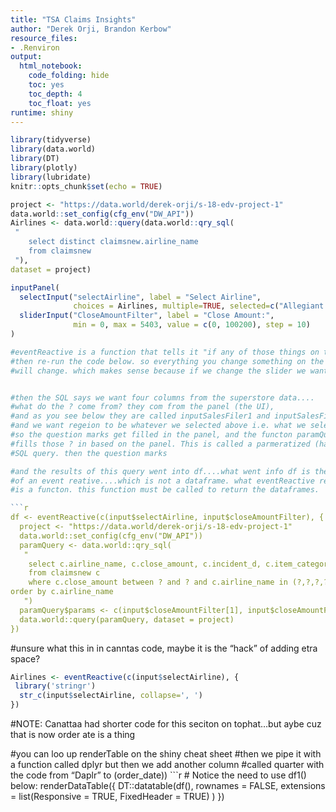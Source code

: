 ```yaml
---
title: "TSA Claims Insights"
author: "Derek Orji, Brandon Kerbow"
resource_files:
- .Renviron
output:
  html_notebook:
    code_folding: hide
    toc: yes
    toc_depth: 4
    toc_float: yes
runtime: shiny
---
```


```r
library(tidyverse)
library(data.world)
library(DT)
library(plotly)
library(lubridate)
knitr::opts_chunk$set(echo = TRUE)
```

```r
project <- "https://data.world/derek-orji/s-18-edv-project-1" 
data.world::set_config(cfg_env("DW_API")) 
Airlines <- data.world::query(data.world::qry_sql(
 "   
	select distinct claimsnew.airline_name 
	from claimsnew 
 "), 
dataset = project)
```

```r
inputPanel(
  selectInput("selectAirline", label = "Select Airline",
              choices = Airlines, multiple=TRUE, selected=c("Allegiant Air","Unknown","Southwest Airlines","USAir","American Airlines","Etihad Airways","Delta Air Lines","Spirit Airlines","UAL","Frontier Airlines","Emirates","British Airways","Southeast Airlines","KLM Royal Dutch Airlines","Alaska Airlines","Direct Air","Jet Blue","TAP Portugal","Virgin America","Air New Zealand","Swiss Air","Lufthansa","Copa Airlines","Scandinavian Airlines Systems","Air Canada","Turkish Airlines","Austrian Airlines","Jet Airways","Czechoslavak Airlines","EL AL Israeli Airlines","Virgin Atlantic","American Eagle","Silverjet","Cathay Pacific Unknown CX","Air Tahiti Nui","Hawaiian Airlines","Sata","Iberia Airlines","Air France","Pakistan International Airlines Cor","Aires Airline","Norwegian Airlines","Westjet Airlines Ltd","Bahama Airlines","Avianca","CanJet","SunWing Airlines","Carribean Airlines","Sun Country Airlines Inc","Philippine Airlines","Korean Airlines","Qantas Airlines","Island Air","Japan Airlines","Cape Air","Qatar airlines","Iceland Air","South African Airways","Middle East Airlines","Ethopian Airlines","Aero Mexico","Aero Flot","Aer Lingus","North American Airlines","Singapore Airlines","LOT Polish Airlines","Asiana Airlines","China Eastern Airlines","Transaero Airlines","EVA airlines","Finnair","Royal Dutch Airlines","Air India","Lan Airlines","Republic Airways","Air Berlin","Brit Air","Aerolineas Argentinas","Alitalia","Arik Airlines","Polish Airlines","Brussels Airlines","Air China","Royal Jordanian Airline","Air Europa","TAM airlines","China Southern Airlines","Egypt Air","Delta (Song)","OMNI Air ExpressUnknown (OY)","V Australia","China Airlines","All Nippon Airways","Volaris Airlines","Virgin Express","Czech Airlines","Thai Airways","Canadian Airlines","Western Pacific Airlines Inc Westpac","Kuwait Airways","Santa Barbara Airlines","Carnival Airlines","Air Aruba","Webjet","Xtra Airways","Cayman Airlines","Aloha Airlines","Aero Lineas Mexicanas J S S A De C V","Great Lakes Airline","America Trans Air","Condor Air","Skywest Airlines Inc USA","Horizon Air","Hainan Airlines","Seaborne Airlines","Allegheny Airlines Inc","US Express")),
  sliderInput("CloseAmountFilter", label = "Close Amount:",
              min = 0, max = 5403, value = c(0, 100200), step = 10)
)
```

```r



#eventReactive is a function that tells it "if any of those things on the panel change"
#then re-run the code below. so everything you change something on the panel, this code
#will change. which makes sense because if we change the slider we want to re-run the query


#then the SQL says we want four columns from the superstore data....
#what do the ? come from? they com from the panel (the UI),
#and as you see below they are called inputSalesFiler1 and inputSalesFilter2
#and we want regeion to be whatever we selected above i.e. what we selected in the UI
#so the question marks get filled in the panel, and the functon paramQueryparams
#fills those ? in based on the panel. This is called a parmeratized (has ? marks)
#SQL query. then the question marks 

#and the results of this query went into df....what went info df is the output
#of an event reative....which is not a dataframe. what eventReactive returns
#is a functon. this function must be called to return the dataframes.

```r

df <- eventReactive(c(input$selectAirline, input$closeAmountFilter), { 
  project <- "https://data.world/derek-orji/s-18-edv-project-1" 
  data.world::set_config(cfg_env("DW_API")) 
  paramQuery <- data.world::qry_sql(
   "   
  	select c.airline_name, c.close_amount, c.incident_d, c.item_category
  	from claimsnew c
    where c.close_amount between ? and ? and c.airline_name in (?,?,?,?,?,?,?,?,?,?,?,?,?,?,?,?,?,?,?,?,?,?,?,?,?,?,?,?,?,?,?,?,?,?,?,?,?,?,?,?,?,?,?,?,?,?,?,?,?,?,?,?,?,?,?,?,?,?,?,?,?,?,?,?,?,?,?,?,?,?,?,?,?,?,?,?,?,?,?,?,?,?,?,?,?,?,?,?,?,?,?,?,?,?,?,?,?,?,?,?,?,?,?,?,?,?,?,?,?,?,?,?,?,?,?,?,?)
order by c.airline_name
   ")
  paramQuery$params <- c(input$closeAmountFilter[1], input$closeAmountFilter[2], input$selectAirline[1], input$selectAirline[2], input$selectAirline[3], input$selectAirline[4], input$selectAirline[5], input$selectAirline[6], input$selectAirline[7], input$selectAirline[8], input$selectAirline[9], input$selectAirline[10], input$selectAirline[11], input$selectAirline[12], input$selectAirline[13], input$selectAirline[14], input$selectAirline[15], input$selectAirline[16], input$selectAirline[17], input$selectAirline[18], input$selectAirline[19], input$selectAirline[20], input$selectAirline[21], input$selectAirline[22], input$selectAirline[23], input$selectAirline[24], input$selectAirline[25], input$selectAirline[26], input$selectAirline[27], input$selectAirline[28], input$selectAirline[29], input$selectAirline[30], input$selectAirline[31], input$selectAirline[32], input$selectAirline[33], input$selectAirline[34], input$selectAirline[35], input$selectAirline[36], input$selectAirline[37], input$selectAirline[38], input$selectAirline[39], input$selectAirline[40], input$selectAirline[41], input$selectAirline[42], input$selectAirline[43], input$selectAirline[44], input$selectAirline[45], input$selectAirline[46], input$selectAirline[47], input$selectAirline[48], input$selectAirline[49], input$selectAirline[50], input$selectAirline[51], input$selectAirline[52], input$selectAirline[53], input$selectAirline[54], input$selectAirline[55], input$selectAirline[56], input$selectAirline[57], input$selectAirline[58], input$selectAirline[59], input$selectAirline[60], input$selectAirline[61], input$selectAirline[62], input$selectAirline[63], input$selectAirline[64], input$selectAirline[65], input$selectAirline[66], input$selectAirline[67], input$selectAirline[68], input$selectAirline[69], input$selectAirline[70], input$selectAirline[71], input$selectAirline[72], input$selectAirline[73], input$selectAirline[74], input$selectAirline[75], input$selectAirline[76], input$selectAirline[77], input$selectAirline[78], input$selectAirline[79], input$selectAirline[80], input$selectAirline[81], input$selectAirline[82], input$selectAirline[83], input$selectAirline[84], input$selectAirline[85], input$selectAirline[86], input$selectAirline[87], input$selectAirline[88], input$selectAirline[89], input$selectAirline[90], input$selectAirline[91], input$selectAirline[92], input$selectAirline[93], input$selectAirline[94], input$selectAirline[95], input$selectAirline[96], input$selectAirline[97], input$selectAirline[98], input$selectAirline[99], input$selectAirline[100], input$selectAirline[101], input$selectAirline[102], input$selectAirline[103], input$selectAirline[104], input$selectAirline[105], input$selectAirline[106], input$selectAirline[107], input$selectAirline[108], input$selectAirline[109], input$selectAirline[110], input$selectAirline[111], input$selectAirline[112], input$selectAirline[113], input$selectAirline[114], input$selectAirline[115], input$selectAirline[116], input$selectAirline[117])
  data.world::query(paramQuery, dataset = project)
}) 
```



#unsure what this in in canntas code, maybe it is the "hack" of adding etra space?
```r
Airlines <- eventReactive(c(input$selectAirline), { 
 library('stringr')
  str_c(input$selectAirline, collapse=', ')
})
```

#NOTE: Canattaa had shorter code for this seciton on tophat...but aybe cuz that is now order ate is a thing

#you can loo up renderTable on the shiny cheat sheet
#then we pipe it with a function called dplyr but then we add another column
#called quarter with the code from "Daplr" to (order_date))
```r
# Notice the need to use df1() below:
renderDataTable({
  DT::datatable(df(), rownames = FALSE, 
  extensions = list(Responsive = TRUE, FixedHeader = TRUE)
  )
})